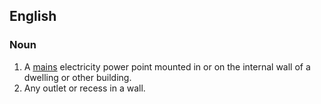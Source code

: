 ==English==

===Noun===
{{en-noun|sg=[[wall]] [[socket]]}}

# A [[mains]] electricity power point mounted in or on the internal wall of a dwelling or other building.
# Any outlet or recess in a wall.